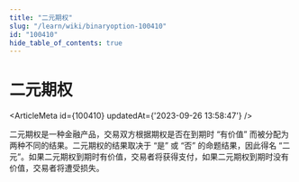 ```yaml
---
title: "二元期权"
slug: "/learn/wiki/binaryoption-100410"
id: "100410"
hide_table_of_contents: true
---
```



# 二元期权

<ArticleMeta id={100410} updatedAt={'2023-09-26 13:58:47'} />
<div className='border-solid border-b border-t-0 my-4 border-[var(--ifm-color-gray-300)]' />

二元期权是一种金融产品，交易双方根据期权是否在到期时 “有价值” 而被分配为两种不同的结果。二元期权的结果取决于 “是” 或 “否” 的命题结果，因此得名 “二元”。如果二元期权到期时有价值，交易者将获得支付，如果二元期权到期时没有价值，交易者将遭受损失。

